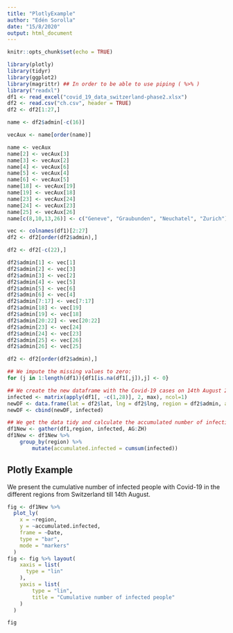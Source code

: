 ```yaml
---
title: "PlotlyExample"
author: "Edén Sorolla"
date: "15/8/2020"
output: html_document
---
```


```r
knitr::opts_chunk$set(echo = TRUE)
```

```r
library(plotly)
library(tidyr)
library(ggplot2)
library(magrittr) ## In order to be able to use piping ( %>% )
library("readxl")
df1 <- read_excel("covid_19_data_switzerland-phase2.xlsx")
df2 <- read.csv("ch.csv", header = TRUE)
df2 <- df2[1:27,]

name <- df2$admin[-c(16)]

vecAux <- name[order(name)]

name <- vecAux
name[2] <- vecAux[3]
name[3] <- vecAux[2]
name[4] <- vecAux[6]
name[5] <- vecAux[4]
name[6] <- vecAux[5]
name[18] <- vecAux[19]
name[19] <- vecAux[18]
name[23] <- vecAux[24]
name[24] <- vecAux[23]
name[25] <- vecAux[26]
name[c(8,10,13,26)] <- c("Geneve", "Graubunden", "Neuchatel", "Zurich") ## we remove the accents

vec <- colnames(df1)[2:27]
df2 <- df2[order(df2$admin),]

df2 <- df2[-c(22),]

df2$admin[1] <- vec[1]
df2$admin[2] <- vec[3]
df2$admin[3] <- vec[2]
df2$admin[4] <- vec[5]
df2$admin[5] <- vec[6]
df2$admin[6] <- vec[4]
df2$admin[7:17] <- vec[7:17]
df2$admin[18] <- vec[19]
df2$admin[19] <- vec[18]
df2$admin[20:22] <- vec[20:22]
df2$admin[23] <- vec[24]
df2$admin[24] <- vec[23]
df2$admin[25] <- vec[26]
df2$admin[26] <- vec[25]

df2 <- df2[order(df2$admin),]

## We impute the missing values to zero:
for (j in 1:length(df1)){df1[is.na(df1[,j]),j] <- 0}

## We create the new dataframe with the Covid-19 cases on 14th August 2020:
infected <- matrix(apply(df1[, -c(1,28)], 2, max), ncol=1)
newDF <- data.frame(lat = df2$lat, lng = df2$lng, region = df2$admin, admin = name)
newDF <- cbind(newDF, infected)

## We get the data tidy and calculate the accumulated number of infections for each region:
df1New <- gather(df1,region, infected, AG:ZH)
df1New <- df1New %>%
    group_by(region) %>%
        mutate(accumulated.infected = cumsum(infected))
```

## Plotly Example

We present the cumulative number of infected people with Covid-19 in the different regions from Switzerland till 14th August.

```r
fig <- df1New %>%
  plot_ly(
    x = ~region, 
    y = ~accumulated.infected,
    frame = ~Date,
    type = "bar",
    mode = "markers"
  )
fig <- fig %>% layout(
    xaxis = list(
      type = "lin"
    ),
    yaxis = list(
        type = "lin",
        title = "Cumulative number of infected people"
    )
  )

fig

```